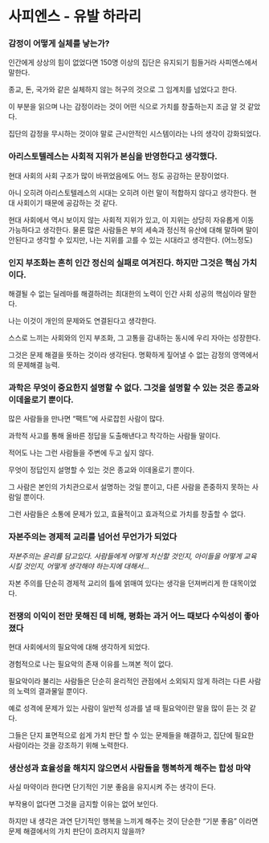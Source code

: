# 사피엔스 - 유발 하라리

### 감정이 어떻게 실체를 낳는가?

인간에게 상상의 힘이 없었다면 150명 이상의 집단은 유지되기 힘들거라 사피엔스에서 말한다.

종교, 돈, 국가와 같은 실체하지 않는 허구의 것으로 그 임계치를 넘었다고 한다.

이 부분을 읽으며 나는 감정이라는 것이 어떤 식으로 가치를 창출하는지 조금 알 것 같았다.

집단의 감정을 무시하는 것이야 말로 근시안적인 시스템이라는 나의 생각이 강화되었다.

### 아리스토텔레스는 사회적 지위가 본심을 반영한다고 생각했다.

현대 사회의 사회 구조가 많이 바뀌었음에도 어느 정도 공감하는 문장이었다.

아니 오히려 아리스토텔레스의 시대는 오히려 이런 말이 적합하지 않다고 생각한다. 현대 사회이기 때문에 공감하는 것 같다.

현대 사회에서 역시 보이지 않는 사회적 지위가 있고, 이 지위는 상당히 자유롭게 이동 가능하다고 생각한다. 물론 많은 사람들은 부의 세속과 정신적 유산에 대해 말하며 말이 안된다고 생각할 수 있지만, 나는 지위를 고를 수 있는 시대라고 생각한다. (어느정도)

### 인지 부조화는 흔히 인간 정신의 실패로 여겨진다. 하지만 그것은 핵심 가치이다.

해결될 수 없는 딜레마를 해결하려는 최대한의 노력이 인간 사회 성공의 핵심이라 말한다.

나는 이것이 개인의 문제와도 연결된다고 생각한다.

스스로 느끼는 사회와의 인지 부조화, 그 고통을 감내하는 동시에 우리 자아는 성장한다.

그것은 문제 해결을 뜻하는 것이라 생각된다. 명확하게 짚어낼 수 없는 감정의 영역에서의 문제해결 능력.

### 과학은 무엇이 중요한지 설명할 수 없다. 그것을 설명할 수 있는 것은 종교와 이데올로기 뿐이다.

많은 사람들을 만나면 “팩트”에 사로잡힌 사람이 많다.

과학적 사고를 통해 올바른 정답을 도출해낸다고 착각하는 사람들 말이다.

적어도 나는 그런 사람들을 주변에 두고 싶지 않다.

무엇이 정답인지 설명할 수 있는 것은 종교와 이데올로기 뿐이다.

그 사람은 본인의 가치관으로서 설명하는 것일 뿐이고, 다른 사람을 존중하지 못하는 사람일 뿐이다.

그런 사람들은 소통에 문제가 있고, 효율적이고 효과적으로 가치를 창출할 수 없다.

### 자본주의는 경제적 교리를 넘어선 무언가가 되었다

_자본주의는 윤리를 담고있다. 사람들에게 어떻게 처신할 것인지, 아이들을 어떻게 교육시킬 것인지, 어떻게 생각해야 하는지에 대해서…_

자본 주의를 단순히 경제적 교리의 틀에 얽매여 있다는 생각을 던져버리게 한 대목이었다.

### 전쟁의 이익이 전만 못해진 데 비해, 평화는 과거 어느 때보다 수익성이 좋아졌다

현대 사회에서의 필요악에 대해 생각하게 되었다.

경험적으로 나는 필요악의 존재 이유를 느껴본 적이 없다.

필요악이라 불리는 사람들은 단순히 윤리적인 관점에서 소외되지 않게 하려는 다른 사람의 노력의 결과물일 뿐이다.

예로 성격에 문제가 있는 사람이 일반적 성과를 낼 때 필요악이란 말을 많이 듣는 것 같다.

그들은 단지 표면적으로 쉽게 가치 판단 할 수 있는 문제들을 해결하고, 집단에 필요한 사람이라는 것을 강조하기 위해 노력한다.

### 생산성과 효율성을 해치지 않으면서 사람들을 행복하게 해주는 합성 마약

사실 마약이라 한다면 단기적인 기분 좋음을 유지시켜 주는 생각이 든다.

부작용이 없다면 그것을 금지할 이유는 없어 보인다.

하지만 내 생각은 과연 단기적인 행복을 느끼게 해주는 것이 단순한 “기분 좋음” 이라면 문제 해결에서의 가치 판단이 흐려지지 않을까?

